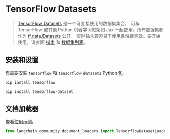 # TensorFlow Datasets

>[TensorFlow Datasets](https://www.tensorflow.org/datasets) 是一个可直接使用的数据集集合， 
> 可与 TensorFlow 或其他 Python 机器学习框架如 Jax 一起使用。所有数据集都作为 
> [tf.data.Datasets](https://www.tensorflow.org/api_docs/python/tf/data/Dataset) 公开， 
> 使得输入管道易于使用且性能高效。要开始使用，请参阅 
> [指南](https://www.tensorflow.org/datasets/overview) 和 
> [数据集列表](https://www.tensorflow.org/datasets/catalog/overview#all_datasets)。

## 安装和设置

您需要安装 `tensorflow` 和 `tensorflow-datasets` Python 包。

```bash
pip install tensorflow
```

```bash
pip install tensorflow-dataset
```

## 文档加载器

查看[使用示例](/docs/integrations/document_loaders/tensorflow_datasets)。

```python
from langchain_community.document_loaders import TensorflowDatasetLoader
```